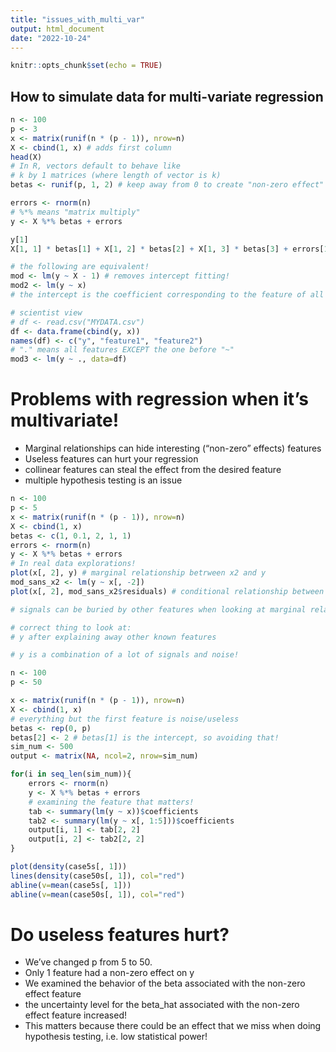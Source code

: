 ```yaml
---
title: "issues_with_multi_var"
output: html_document
date: "2022-10-24"
---
```


```r
knitr::opts_chunk$set(echo = TRUE)
```

## How to simulate data for multi-variate regression

```r
n <- 100
p <- 3
x <- matrix(runif(n * (p - 1)), nrow=n)
X <- cbind(1, x) # adds first column
head(X)
# In R, vectors default to behave like
# k by 1 matrices (where length of vector is k)
betas <- runif(p, 1, 2) # keep away from 0 to create "non-zero effect"

errors <- rnorm(n)
# %*% means "matrix multiply"
y <- X %*% betas + errors

y[1]
X[1, 1] * betas[1] + X[1, 2] * betas[2] + X[1, 3] * betas[3] + errors[1]

# the following are equivalent!
mod <- lm(y ~ X - 1) # removes intercept fitting!
mod2 <- lm(y ~ x)
# the intercept is the coefficient corresponding to the feature of all 1's

# scientist view
# df <- read.csv("MYDATA.csv")
df <- data.frame(cbind(y, x))
names(df) <- c("y", "feature1", "feature2")
# "." means all features EXCEPT the one before "~"
mod3 <- lm(y ~ ., data=df)
```


# Problems with regression when it's multivariate!

- Marginal relationships can hide interesting ("non-zero" effects) features
- Useless features can hurt your regression
- collinear features can steal the effect from the desired feature
- multiple hypothesis testing is an issue

```r
n <- 100
p <- 5
x <- matrix(runif(n * (p - 1)), nrow=n)
X <- cbind(1, x)
betas <- c(1, 0.1, 2, 1, 1) 
errors <- rnorm(n)
y <- X %*% betas + errors
# In real data explorations!
plot(x[, 2], y) # marginal relationship betrween x2 and y
mod_sans_x2 <- lm(y ~ x[, -2])
plot(x[, 2], mod_sans_x2$residuals) # conditional relationship between residuals of y against all but x2 and x2

# signals can be buried by other features when looking at marginal relationships

# correct thing to look at:
# y after explaining away other known features

# y is a combination of a lot of signals and noise!
```



```r
n <- 100
p <- 50

x <- matrix(runif(n * (p - 1)), nrow=n)
X <- cbind(1, x)
# everything but the first feature is noise/useless
betas <- rep(0, p)
betas[2] <- 2 # betas[1] is the intercept, so avoiding that!
sim_num <- 500
output <- matrix(NA, ncol=2, nrow=sim_num)

for(i in seq_len(sim_num)){
    errors <- rnorm(n)
    y <- X %*% betas + errors
    # examining the feature that matters!
    tab <- summary(lm(y ~ x))$coefficients
    tab2 <- summary(lm(y ~ x[, 1:5]))$coefficients
    output[i, 1] <- tab[2, 2]
    output[i, 2] <- tab2[2, 2]
}

plot(density(case5s[, 1]))
lines(density(case50s[, 1]), col="red")
abline(v=mean(case5s[, 1]))
abline(v=mean(case50s[, 1]), col="red")

```

# Do useless features hurt?

- We've changed p from 5 to 50.
- Only 1 feature had a non-zero effect on y
- We examined the behavior of the beta associated with the non-zero effect feature
- the uncertainty level for the beta_hat associated with the non-zero effect feature increased!
- This matters because there could be an effect that we miss when doing hypothesis testing, i.e. low statistical power!

